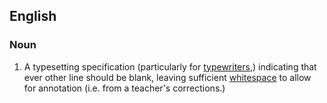 ==English==

===Noun===
{{en-noun|sg=[[double]] [[space]]}}

# A typesetting specification (particularly for [[typewriter]]s,) indicating that ever other line should be blank, leaving sufficient [[whitespace]] to allow for annotation (i.e. from a teacher's corrections.)